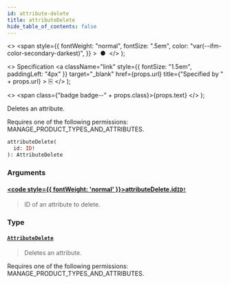 ```yaml
---
id: attribute-delete
title: attributeDelete
hide_table_of_contents: false
---
```


  <>
    <span
      style={{
        fontWeight: "normal",
        fontSize: ".5em",
        color: "var(--ifm-color-secondary-darkest)",
      }}
    >
      &nbsp;●&nbsp;
    </span>
  </>
);

  <>
    Specification
    <a
      className="link"
      style={{ fontSize: "1.5em", paddingLeft: "4px" }}
      target="\_blank"
      href={props.url}
      title={"Specified by " + props.url}
    >
      ⎘
    </a>
  </>
);

  <>
    <span class={"badge badge--" + props.class}>{props.text}</span>
  </>
);

Deletes an attribute.

Requires one of the following permissions: MANAGE_PRODUCT_TYPES_AND_ATTRIBUTES.

```graphql
attributeDelete(
  id: ID!
): AttributeDelete
```

### Arguments

#### [<code style={{ fontWeight: 'normal' }}>attributeDelete.<b>id</b></code>](#)<Bullet />[`ID!`](../../../developer/api-reference/scalars/id) <Badge class="secondary" text="non-null"/> <Badge class="secondary" text="scalar"/>

> ID of an attribute to delete.

### Type

#### [`AttributeDelete`](../../../developer/api-reference/objects/attribute-delete) <Badge class="secondary" text="object"/>

> Deletes an attribute.

Requires one of the following permissions: MANAGE_PRODUCT_TYPES_AND_ATTRIBUTES.

>
